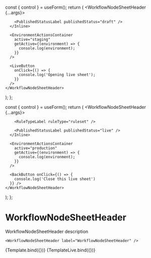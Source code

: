 

<Meta
  title="Base/WorkflowNodeSheetHeader"
  component={WorkflowNodeSheetHeader}
/>

  const { control } = useForm();
  return (
    <WorkflowNodeSheetHeader {...args}>
      <Inline align="center" gutter="0.8rem">
        <ExpandingTextField
          defaultValue="Untitled"
          control={control}
          name="ruleName"
        />

        <PublishedStatusLabel publishedStatus="draft" />
      </Inline>

      <EnvironmentActionsContainer
        active="staging"
        getActive={(environment) => {
          console.log(environment);
        }}
      />

      <LiveButton
        onClick={() => {
          console.log('Opening live sheet');
        }}
      />
    </WorkflowNodeSheetHeader>
  );
};

  const { control } = useForm();
  return (
    <WorkflowNodeSheetHeader {...args}>
      <Inline align="center" gutter="0.8rem">
        <ExpandingTextField
          defaultValue="Untitled"
          control={control}
          name="ruleName"
          disabled
        />

        <RuleTypeLabel ruleType="ruleset" />

        <PublishedStatusLabel publishedStatus="live" />
      </Inline>

      <EnvironmentActionsContainer
        active="production"
        getActive={(environment) => {
          console.log(environment);
        }}
      />

      <BackButton onClick={() => {
        console.log('Close this live sheet')
      }} />
    </WorkflowNodeSheetHeader>
  );
};

# WorkflowNodeSheetHeader

WorkflowNodeSheetHeader description

```tsx
<WorkflowNodeSheetHeader label="WorkflowNodeSheetHeader" />
```

<Canvas>
  <Story name="WorkflowNodeSheetHeader">{Template.bind({})}</Story>
</Canvas>

<Canvas>
  <Story name="WorkflowNodeSheetHeaderLive">{TemplateLive.bind({})}</Story>
</Canvas>
